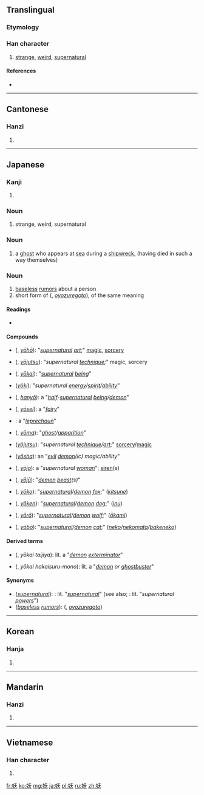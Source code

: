 ==Translingual==
===Etymology===
{{Han compound|女|夭|ls=psc|c1=s|c2=p}}

===Han character===
{{Han char|rn=38|rad=女|as=04|sn=7|four=4243<sub>4</sub>|canj=女竹大 (VHK)|ids=⿰[[女]][[夭]]}}

# [[strange]], [[weird]], [[supernatural]]

====References====
* {{Han ref|kx=0256.200|dkj=06086|dj=0520.180|hdz=21031.070|uh=5996|ud=22934|bh=A7AF|bd=42927}}

----

==Cantonese==
===Hanzi===
{{yue-hanzi|jyut=jiu1|y=yiu1}}

# {{defn|lang=yue|sort=女04}}

----

==Japanese==
{{wikipedia|lang=ja}}

===Kanji===
{{ja-kanji|grade=|rs=女04}}

# {{defn|lang=ja|sort=女04}}

===Noun===
{{ja-noun|k|hira=よう|rom=yō}}
# strange, weird, supernatural

===Noun===
{{ja-noun|k|hira=あやかし|rom=ayakashi}}
# a [[ghost]] who appears at [[sea]] during a [[shipwreck]], (having died in such a way themselves)

===Noun===
{{ja-noun|k|hira=およずれ|rom=oyozure}}
# [[baseless]] [[rumor]]s about a person
# short form of {{l|ja|妖言}} ({{l|ja|およずれごと}}, ''[[oyozuregoto]]''), of the same meaning

====Readings====
* {{ja-readings|on={{l|ja|よう}} (yō)|kun={{l|ja|あやしい|あや-しい}} (ayashii), {{l|ja|なまめく|なま-めく}} (namameku), {{l|ja|およずれ}} (oyozure)}}

====Compounds====
{{top2}}
* {{l|ja|妖法}} ({{l|ja|ようほう}}, ''[[yōhō]]''): "''[[supernatural]] [[art]]'';" [[magic]], [[sorcery]]
* {{l|ja|妖術}} ({{l|ja|ようじゅつ}}, ''[[yōjutsu]]''): "''supernatural [[technique]];''" magic, sorcery
* {{l|ja|妖怪}} ({{l|ja|ようかい}}, ''[[yōkai]]''): "''[[supernatural]] [[being]]''"
* {{l|ja|妖気}} (''[[yōki]]''): "''supernatural [[energy]]/[[spirit]]/[[ability]]''"
* {{l|ja|半妖}} ({{l|ja|はんよう}}, ''[[hanyō]]''): a "''[[half]]-[[supernatural]] [[being]]/[[demon]]''" 
* {{l|ja|妖精}} ({{l|ja|ようせい}}, ''[[yōsei]]''): a "''[[fairy]]''" 
* {{l|ja|小妖精}}: a "''[[leprechaun]]''"
* {{l|ja|妖魔}} ({{l|ja|ようま}}, ''[[yōma]]''): "''[[ghost]]/[[apparition]]''"
{{mid2}}
* {{l|ja|妖術}} (''[[yōjutsu]]''): "''supernatural [[technique]]/[[art]]'';" [[sorcery]]/[[magic]]
* {{l|ja|妖邪}} (''[[yōsha]]''): an "''[[evil]] [[demon]](ic) magic/ability''"
* {{l|ja|妖女}} ({{l|ja|ようじょ}}, ''[[yōjo]]''): a "''supernatural [[woman]]''"; [[siren]](s)
* {{l|ja|妖獣}} ({{l|ja|ようじゅう}}, ''[[yōjū]]''): "''[[demon]] [[beast]](s)''"
* {{l|ja|妖狐}} ({{l|ja|ようこ}}, ''[[yōko]]''): "''[[supernatural]]/[[demon]] [[fox]]'';" (''[[kitsune]]'')
* {{l|ja|妖犬}} ({{l|ja|ようけん}}, ''[[yōken]]''): "''[[supernatural]]/[[demon]] [[dog]]'';" (''[[inu]]'')
* {{l|ja|妖狼}} ({{l|ja|ようろう}}, ''[[yōrō]]''): "''[[supernatural]]/[[demon]] [[wolf]]'';" (''[[ōkami]]'')
* {{l|ja|妖猫}} ({{l|ja|ようぼう}}, ''[[yōbō]]''): "''[[supernatural]]/[[demon]] [[cat]]'';" (''[[neko]]/[[nekomata]]/[[bakeneko]]'')
{{bottom}}

====Derived terms====
* {{l|ja|妖怪退治屋}} ({{l|ja|ようかいたいじや}}, ''yōkai taijiya''): lit. a "''[[demon]] [[exterminator]]''"
* {{l|ja|妖怪破壊する者}} ({{l|ja|ようかいはかいするもの}}, ''yōkai hakaisuru-mono''): lit. a "''[[demon]] or [[ghostbuster]]''"

====Synonyms====
* (''[[supernatural]]''): {{l|ja|超自然}}: lit. "''[[supernatural]]''" (see also; {{l|ja|超自然力}}: lit. "''supernatural [[powers]]''")
* (''[[baseless]] [[rumor]]s''): {{l|ja|妖言}} ({{l|ja|およずれごと}}, ''[[oyozuregoto]]'')


----

==Korean==

===Hanja===
{{ko-hanja|hangeul=요|rv=yo|mr=yo}}

# {{defn|lang=ko|sort=女04}}

----

==Mandarin==

===Hanzi===
{{cmn-hanzi|pin=[[yāo]] ([[yao1]])|wg=yao<sup>1</sup>}}

# {{defn|lang=cmn|sort=女04}}

----

==Vietnamese==

===Han character===
{{vi-hantu|[[yêu]], [[èo]]|rs=女04}}

# {{defn|lang=vi|sort=女04}}

[[fr:妖]]
[[ko:妖]]
[[mg:妖]]
[[ja:妖]]
[[pl:妖]]
[[ru:妖]]
[[zh:妖]]